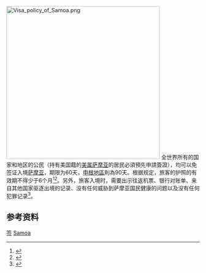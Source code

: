 [[File:Visa_policy_of_Samoa.png|400px]]
全世界所有的国家和地区的公民（持有美国籍的[[美属萨摩亚|美属萨摩亚]]的居民必須預先申請簽證），均可以免签证入境[[萨摩亚|萨摩亚]]，期限为60天，[[申根地區|申根地區]]則為90天。根据规定，旅客的护照的有效期不得少于6个月<ref>{{cite web |title=Visitor Services |url=http://www.samoaimmigration.gov.ws/VisitorServices/tabid/6819/language/en-US/Default.aspx |work=Samoa Immigration |accessdate=2 March 2012 |archive-date=2016-03-07 |archive-url=https://web.archive.org/web/20160307200705/http://www.samoaimmigration.gov.ws/VisitorServices/tabid/6819/language/en-US/Default.aspx |dead-url=yes }}</ref><ref>{{cite web|title=Visa Information|url=https://www.timaticweb.com/cgi-bin/tim_website_client.cgi?FullText=1&COUNTRY=WS&SECTION=VI&SUBSECTION=00&user=KLMB2C&subuser=KLMB2C|work=[[Timatic|Timatic]]|publisher=[[IATA|IATA]]|accessdate=17 December 2013|archive-date=2014-03-14|archive-url=https://archive.is/20140314003451/https://www.timaticweb.com/cgi-bin/tim_website_client.cgi?FullText=1&COUNTRY=WS&SECTION=VI&SUBSECTION=00&user=KLMB2C&subuser=KLMB2C|dead-url=yes}}</ref>。另外，旅客入境时，需要出示往返机票、银行对账单、来自其他国家驱逐出境的记录、没有任何威胁到萨摩亚国民健康的问题以及没有任何犯罪记录<ref>{{Cite web |url=http://www.samoaimmigration.gov.ws/VisitorServices/EntryRequirements/tabid/6858/language/en-US/Default.aspx |title=萨摩亚移民局 |access-date=2015-04-19 |archive-url=https://web.archive.org/web/20120426091531/http://www.samoaimmigration.gov.ws/VisitorServices/EntryRequirements/tabid/6858/language/en-US/Default.aspx |archive-date=2012-04-26 |dead-url=yes }}</ref>。

==参考资料==
{{Reflist}}

{{各国签证信息}}

[[Category:萨摩亚外交|签]]
[[Category:各国签证政策|Samoa]]